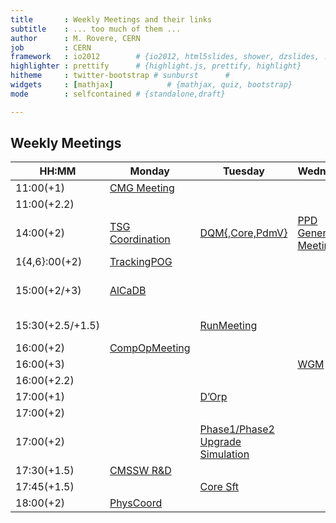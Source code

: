 ```yaml
---
title       : Weekly Meetings and their links
subtitle    : ... too much of them ...
author      : M. Rovere, CERN
job         : CERN
framework   : io2012        # {io2012, html5slides, shower, dzslides, ...}
highlighter : prettify      # {highlight.js, prettify, highlight}
hitheme     : twitter-bootstrap # sunburst      #
widgets     : [mathjax]            # {mathjax, quiz, bootstrap}
mode        : selfcontained # {standalone,draft}

---
```


## Weekly Meetings

HH:MM | Monday | Tuesday | Wednesday | Thursday | Friday
------|--------|---------|-----------|----------|-------
11:00(+1)| [CMG Meeting](https://indico.cern.ch/category/1236/) | | | |
11:00(+2.2) | | | | [TPO](https://indico.cern.ch/category/1065/) | 
14:00(+2) | [TSG Coordination](https://indico.cern.ch/category/1576/) | [DQM{,Core,PdmV}](https://indico.cern.ch/category/3904/) | [PPD General Meeting](https://indico.cern.ch/category/3905/) | [Weekly Joint PPD/Off/Trig/Comp Ops Meeting](https://indico.cern.ch/category/4448/) |
1{4,6}:00(+2) | [TrackingPOG](https://indico.cern.ch/category/2029/) | | | |
15:00(+2/+3) | [AlCaDB](https://indico.cern.ch/category/3903/) | | | | [Tracker DPG - Tracking POG general meeting] (https://indico.cern.ch/category/1358/)
15:30(+2.5/+1.5)|        | [RunMeeting](https://indico.cern.ch/category/1354/)     |           |          | [Simulation] (https://indico.cern.ch/category/1370/)
16:00(+2) | [CompOpMeeting](https://indico.cern.ch/category/1374/) | | | |
16:00(+3) | | | [WGM](https://indico.cern.ch/category/677/) | | 
16:00(+2.2) | | | | [Upgrade TP](https://indico.cern.ch/category/5353/) | 
17:00(+1) | | [D'Orp](https://indico.cern.ch/category/1370/) | | | 
17:00(+2) | | | | [Reco&AT](https://indico.cern.ch/category/1370/) | 
17:00(+2)|        |[Phase1/Phase2 Upgrade Simulation](https://indico.cern.ch/category/1358/) | | |
17:30(+1.5) | [CMSSW R&D](https://indico.cern.ch/category/1370/) | | | |
17:45(+1.5) | | [Core Sft](https://indico.cern.ch/category/1370/) | | | 
18:00(+2) | [PhysCoord](https://indico.cern.ch/category/1376/) | | | |

